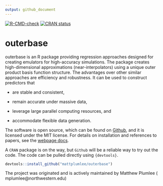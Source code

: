 ```yaml
---
output: github_document
---
```


<!-- badges: start -->
[![R-CMD-check](https://github.com/MattPlumlee/outerbase/workflows/R-CMD-check/badge.svg)](https://github.com/MattPlumlee/outerbase/actions)
[![CRAN status](https://www.r-pkg.org/badges/version/outerbase)](https://CRAN.R-project.org/package=outerbase)
<!-- badges: end -->
  
# outerbase

outerbase is an R package providing regression approaches designed for 
creating emulators for high-accuracy simulations. The package creates 
high-dimensional approximations (near-interpolators) using a unique outer 
product basis function structure. The advantages over other similar approaches 
are efficiency and robustness. It can be used to construct predictors that

- are stable and consistent,

- remain accurate under massive data,

- leverage large parallel computing resources, and

- accommodate flexible data generation.


The software is open source, which can be found on 
[Github](https://github.com/MattPlumlee/outerbase/), and it is licensed under 
the MIT license.  For details on installation and references to papers, 
see the [webpage docs](https://mattplumlee.github.io/outerbase/).


A `CRAN` package is on the way, but `Github` will be a reliable way to try out
the code.  The code can be pulled directly using `{devtools}`.

::: .outerbase-devel

```r
devtools::install_github("mattplumlee/outerbase")
```

:::

The project was originated and is actively maintained by Matthew Plumlee (
mplumlee@northwestern.edu)
